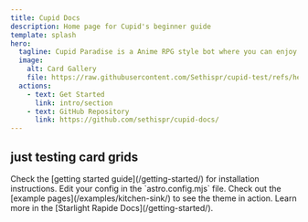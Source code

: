 ```yaml
---
title: Cupid Docs
description: Home page for Cupid's beginner guide
template: splash
hero:
  tagline: Cupid Paradise is a Anime RPG style bot where you can enjoy battling with favorite cards from different animanga series, games, etc. Join up raid battles, dungeons (soon), fight floor battles and more!
  image:
    alt: Card Gallery
    file: https://raw.githubusercontent.com/Sethispr/cupid-test/refs/heads/main/src/assets/IMG_1335.webp
  actions:
    - text: Get Started
      link: intro/section
    - text: GitHub Repository
      link: https://github.com/sethispr/cupid-docs/
---
```



## just testing card grids

<CardGrid stagger>
  <Card title="Install the theme" icon="puzzle">
    Check the [getting started guide](/getting-started/) for installation
    instructions.
  </Card>
  <Card title="Configure the theme" icon="rocket">
    Edit your config in the `astro.config.mjs` file.
  </Card>
  <Card title="Preview the theme" icon="seti:image">
    Check out the [example pages](/examples/kitchen-sink/) to see the theme in
    action.
  </Card>
  <Card title="Read the docs" icon="open-book">
    Learn more in the [Starlight Rapide Docs](/getting-started/).
  </Card>
</CardGrid>
